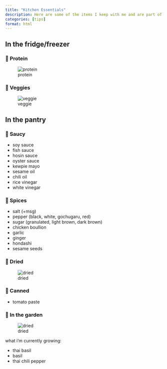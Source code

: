 ```yaml
---
title: "Kitchen Essentials"
description: Here are some of the items I keep with me and are part of my weekly diet!
categories: [tips]
format: html
---
```


## In the fridge/freezer

### 🍖 Protein

![protein](protein.jpg){.lightbox}

### 🥕 Veggies

![veggie](veggie.jpg){.lightbox}

## In the pantry

### 🫙 Saucy

-   soy sauce
-   fish sauce
-   hosin sauce
-   oyster sauce
-   kewpie mayo
-   sesame oil
-   chili oil
-   rice vinegar
-   white vinegar

### 🫚 Spices

-   salt (+msg)
-   pepper (black, white, gochugaru, red)
-   sugar (granulated, light brown, dark brown)
-   chicken boullion
-   garlic
-   ginger
-   hondashi
-   sesame seeds

### 🍚 Dried

![dried](dried.jpg){.lightbox}

### 🥫 Canned

-   tomato paste

### 🌱 In the garden

![dried](dried.jpg){.lightbox}

what i'm currently growing:

-   thai basil
-   basil
-   thai chili pepper
